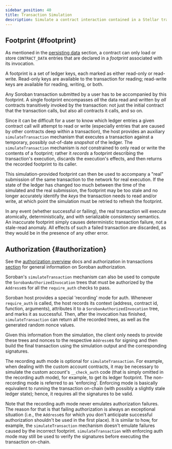 ```yaml
---
sidebar_position: 40
title: Transaction Simulation
description: Simulate a contract interaction contained in a Stellar transaction.
---
```


## Footprint {#footprint}

As mentioned in the [persisting data](../../storage/persisting-data.mdx) section, a contract can only load or store `CONTRACT_DATA` entries that are declared in a _footprint_ associated with its invocation.

A footprint is a set of ledger keys, each marked as either read-only or read-write. Read-only keys are available to the transaction for reading; read-write keys are available for reading, writing, or both.

Any Soroban transaction submitted by a user has to be accompanied by this footprint. A single footprint encompasses _all_ the data read and written by _all_ contracts transitively invoked by the transaction: not just the initial contract that the transaction calls, but also all contracts it calls, and so on.

Since it can be difficult for a user to know which ledger entries a given contract call will attempt to read or write (especially entries that are caused by other contracts deep within a transaction), the host provides an auxiliary `simulateTransaction` mechanism that executes a transaction against a temporary, possibly out-of-date _snapshot_ of the ledger. The `simulateTransaction` mechanism is _not_ constrained to only read or write the contents of a footprint; rather it _records_ a footprint describing the transaction's execution, discards the execution's effects, and then returns the recorded footprint to its caller.

This simulation-provided footprint can then be used to accompany a "real" submission of the same transaction to the network for real execution. If the state of the ledger has changed too much between the time of the simulated and the real submission, the footprint may be too stale and no longer accurately identify the _keys_ the transaction needs to read and/or write, at which point the simulation must be retried to refresh the footprint.

In any event (whether successful or failing), the real transaction will execute atomically, deterministically, and with serializable consistency semantics. An inaccurate footprint simply causes deterministic transaction failure, not a stale-read anomaly. All effects of such a failed transaction are discarded, as they would be in the presence of any other error.

## Authorization {#authorization}

See the [authorization overview](../../security/authorization.mdx) docs and authorization in transactions [section][auth-data] for general information on Soroban authorization.

[auth-data]: stellar-transaction.mdx#authorization-data

Soroban's `simulateTransaction` mechanism can also be used to compute the `SorobanAuthorizedInvocation` trees that must be authorized by the `Address`es for all the `require_auth` checks to pass.

Soroban host provides a special 'recording' mode for auth. Whenever `require_auth` is called, the host records its context (address, contract id, function, arguments), attributes it to a `SorobanAuthorizedInvocation` tree, and marks it as successful. Then, after the invocation has finished, `simulateTransaction` can return all the recorded trees, as well as the generated random nonce values.

Given this information from the simulation, the client only needs to provide these trees and nonces to the respective `Address`es for signing and then build the final transaction using the simulation output and the corresponding signatures.

The recording auth mode is optional for `simulateTransaction`. For example, when dealing with the custom account contracts, it may be necessary to simulate the custom account's `__check_auth` code (that is simply omitted in the recording auth mode), for example, to get its ledger footprint. The non-recording mode is referred to as 'enforcing'. Enforcing mode is basically equivalent to running the transaction on-chain (with possibly a slightly stale ledger state); hence, it requires all the signatures to be valid.

Note that the recording auth mode never emulates authorization failures. The reason for that is that failing authorization is always an exceptional situation (i.e., the `Address`es for which you don't anticipate successful authorization shouldn't be used in the first place). It is similar to how, for example, the `simulateTransaction` mechanism doesn't emulate failures caused by the incorrect footprint. `simulateTransaction` with enforcing auth mode may still be used to verify the signatures before executing the transaction on-chain.
